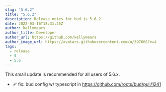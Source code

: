 ```yaml
---
slug: "5.6.2"
title: "5.6.2"
description: Release notes for bud.js 5.6.2
date: 2022-03-16T18:31:25Z
author: kellymears
author_title: Developer
author_url: https://github.com/kellymears
author_image_url: https://avatars.githubusercontent.com/u/397606?v=4
tags:
  - release
  - 5
  - 5.6
---
```


<!--This file is generated-->

This small update is recommended for all users of 5.6.x.

<!--truncate-->


- 🩹 fix: bud config w/ typescript in https://github.com/roots/bud/pull/1241